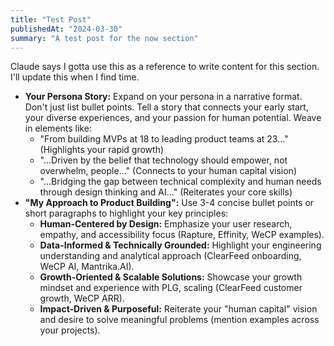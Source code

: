 ```yaml
---
title: "Test Post"
publishedAt: "2024-03-30"
summary: "A test post for the now section"
---
```


Claude says I gotta use this as a reference to write content for this section. I'll update this when I find time.
<aside>

- **Your Persona Story:** Expand on your persona in a narrative format. Don't just list bullet points. Tell a story that connects your early start, your diverse experiences, and your passion for human potential. Weave in elements like:
    - "From building MVPs at 18 to leading product teams at 23..." (Highlights your rapid growth)
    - "...Driven by the belief that technology should empower, not overwhelm, people..." (Connects to your human capital vision)
    - "...Bridging the gap between technical complexity and human needs through design thinking and AI..." (Reiterates your core skills)
- **"My Approach to Product Building":** Use 3-4 concise bullet points or short paragraphs to highlight your key principles:
    - **Human-Centered by Design:** Emphasize your user research, empathy, and accessibility focus (Rapture, Effinity, WeCP examples).
    - **Data-Informed & Technically Grounded:** Highlight your engineering understanding and analytical approach (ClearFeed onboarding, WeCP AI, Mantrika.AI).
    - **Growth-Oriented & Scalable Solutions:** Showcase your growth mindset and experience with PLG, scaling (ClearFeed customer growth, WeCP ARR).
    - **Impact-Driven & Purposeful:** Reiterate your "human capital" vision and desire to solve meaningful problems (mention examples across your projects).
</aside>